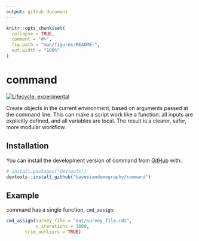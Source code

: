 ```yaml
---
output: github_document
---
```


<!-- README.md is generated from README.Rmd. Please edit that file -->

```r
knitr::opts_chunk$set(
  collapse = TRUE,
  comment = "#>",
  fig.path = "man/figures/README-",
  out.width = "100%"
)
```

# command

<!-- badges: start -->
[![Lifecycle: experimental](https://img.shields.io/badge/lifecycle-experimental-orange.svg)](https://lifecycle.r-lib.org/articles/stages.html#experimental)
<!-- badges: end -->

Create objects in the current environment, based on arguments passed at the command line. This can make a script work like a function: all inputs are explicitly defined, and all variables are local. The result is a clearer, safer, more modular workflow.

## Installation

You can install the development version of command from [GitHub](https://github.com/) with:

``` r
# install.packages("devtools")
devtools::install_github("bayesiandemography/command")
```

## Example

command has a single function, `cmd_assign`:

```r
cmd_assign(survey_file = "out/survey_file.rds",
           n_iterations = 1000,
	   trim_outliers = TRUE)
```
